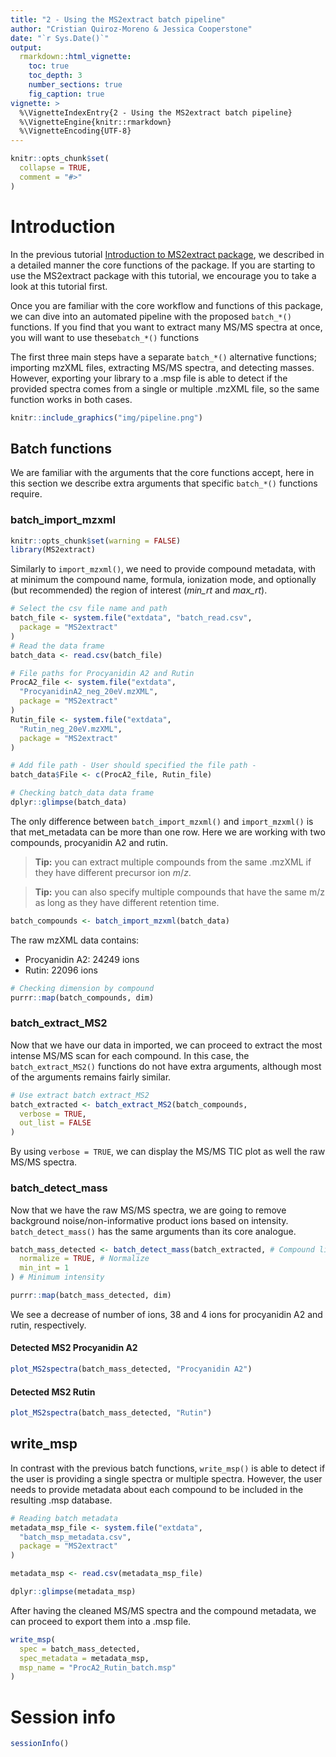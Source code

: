 ```yaml
---
title: "2 - Using the MS2extract batch pipeline"
author: "Cristian Quiroz-Moreno & Jessica Cooperstone"
date: "`r Sys.Date()`"
output: 
  rmarkdown::html_vignette:
    toc: true
    toc_depth: 3
    number_sections: true
    fig_caption: true    
vignette: >
  %\VignetteIndexEntry{2 - Using the MS2extract batch pipeline}
  %\VignetteEngine{knitr::rmarkdown}
  %\VignetteEncoding{UTF-8}
---
```


```r
knitr::opts_chunk$set(
  collapse = TRUE,
  comment = "#>"
)
```


# Introduction

In the previous tutorial 
[Introduction to MS2extract package](https://cooperstonelab.github.io/MS2extract/articles/introduction.html),
we described in a detailed manner the core functions of the package. If you are starting
to use the MS2extract package with this tutorial, we encourage you to take 
a look at this tutorial first.

Once you are familiar with the core workflow and functions of this
package, we can dive into an automated pipeline with the proposed
`batch_*()` functions. If you find that you want to extract many MS/MS spectra 
at once, you will want to use these`batch_*()` functions

The first three main steps have a separate `batch_*()` alternative functions;
importing mzXML files, extracting MS/MS spectra,
and detecting masses. However, exporting your library to a .msp file is able to
detect if the provided spectra comes from a single or multiple .mzXML file,
so the same function works in both cases.

```r
knitr::include_graphics("img/pipeline.png")
```

## Batch functions

We are familiar with the arguments that the core functions accept, here in this
section we describe extra arguments that specific `batch_*()` functions require.

### batch_import_mzxml


```r
knitr::opts_chunk$set(warning = FALSE)
library(MS2extract)
```

Similarly to `import_mzxml()`, we need to provide compound metadata, with at 
minimum the compound name, formula, ionization mode, and optionally (but 
recommended) the region of interest (*min_rt* and *max_rt*).



```r
# Select the csv file name and path
batch_file <- system.file("extdata", "batch_read.csv",
  package = "MS2extract"
)
# Read the data frame
batch_data <- read.csv(batch_file)

# File paths for Procyanidin A2 and Rutin
ProcA2_file <- system.file("extdata",
  "ProcyanidinA2_neg_20eV.mzXML",
  package = "MS2extract"
)
Rutin_file <- system.file("extdata",
  "Rutin_neg_20eV.mzXML",
  package = "MS2extract"
)

# Add file path - User should specified the file path -
batch_data$File <- c(ProcA2_file, Rutin_file)

# Checking batch_data data frame
dplyr::glimpse(batch_data)
```

The only difference between `batch_import_mzxml()` and  `import_mzxml()` 
is that  met_metadata can be more than one row. Here we are working with two 
compounds, procyanidin A2 and rutin.


> **Tip:** you can extract multiple compounds from the same .mzXML if they have different precursor ion *m*/*z*.

> **Tip:** you can also specify multiple compounds that have the same m/z as long as they have different retention time.

```r
batch_compounds <- batch_import_mzxml(batch_data)
```

The raw mzXML data contains:

* Procyanidin A2: 24249 ions
* Rutin: 22096 ions

```r
# Checking dimension by compound
purrr::map(batch_compounds, dim)
```

### batch_extract_MS2

Now that we have our data in imported, we can proceed to extract the most
intense MS/MS scan for each compound. In this case, the `batch_extract_MS2()`
functions do not have extra arguments, although most of the arguments remains
fairly similar.


```r
# Use extract batch extract_MS2
batch_extracted <- batch_extract_MS2(batch_compounds,
  verbose = TRUE,
  out_list = FALSE
)
```

By using `verbose = TRUE`, we can display the MS/MS TIC plot as well the raw
MS/MS spectra.

### batch_detect_mass

Now that we have the raw MS/MS spectra, we are going to remove background 
noise/non-informative product ions
based on intensity. `batch_detect_mass()` has the same arguments
than its core analogue.


```r
batch_mass_detected <- batch_detect_mass(batch_extracted, # Compound list
  normalize = TRUE, # Normalize
  min_int = 1
) # Minimum intensity

purrr::map(batch_mass_detected, dim)
```


We see a decrease of number of ions, 38 and 4 ions for procyanidin A2 and rutin,
respectively.


#### Detected MS2 Procyanidin A2

```r
plot_MS2spectra(batch_mass_detected, "Procyanidin A2")
```


#### Detected MS2 Rutin

```r
plot_MS2spectra(batch_mass_detected, "Rutin")
```


## write_msp

In contrast with the previous batch functions, `write_msp()` is able to detect
if the user is providing a single spectra or multiple spectra. However, the
user needs to provide metadata about each compound to be included in the 
resulting .msp database.

```r
# Reading batch metadata
metadata_msp_file <- system.file("extdata",
  "batch_msp_metadata.csv",
  package = "MS2extract"
)

metadata_msp <- read.csv(metadata_msp_file)

dplyr::glimpse(metadata_msp)
```

After having the cleaned MS/MS spectra and the compound metadata, we can proceed
to export them into a .msp file.

```r
write_msp(
  spec = batch_mass_detected,
  spec_metadata = metadata_msp,
  msp_name = "ProcA2_Rutin_batch.msp"
)
```



# Session info

```r
sessionInfo()
```




